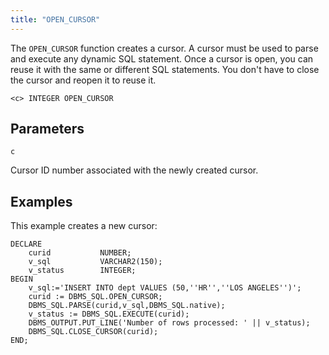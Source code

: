 ```yaml
---
title: "OPEN_CURSOR"
---
```


The `OPEN_CURSOR` function creates a cursor. A cursor must be used to parse and execute any dynamic SQL statement. Once a cursor is open, you can reuse it with the same or different SQL statements. You don't have to close the cursor and reopen it to reuse it.

```text
<c> INTEGER OPEN_CURSOR
```

## Parameters

`c`

 Cursor ID number associated with the newly created cursor.

## Examples

This example creates a new cursor:

```text
DECLARE
    curid           NUMBER;
    v_sql           VARCHAR2(150);
    v_status        INTEGER;
BEGIN
    v_sql:='INSERT INTO dept VALUES (50,''HR'',''LOS ANGELES'')';
    curid := DBMS_SQL.OPEN_CURSOR;
    DBMS_SQL.PARSE(curid,v_sql,DBMS_SQL.native);
    v_status := DBMS_SQL.EXECUTE(curid);
    DBMS_OUTPUT.PUT_LINE('Number of rows processed: ' || v_status);
    DBMS_SQL.CLOSE_CURSOR(curid);
END;
```
